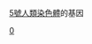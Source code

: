 {{Genes by human chromosome}}
{{Commons category|Genes on human chromosome 5}}
[[5號染色體|5號人類染色體]]的基因

[[分类:依染色体分类的基因|0]]